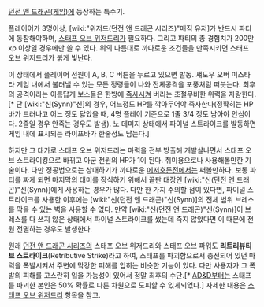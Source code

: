 [[던전 앤 드래곤(게임)]]에 등장하는 특수기.

플레이어가 3명이상, [wiki:"위저드(던전 앤 드래곤 시리즈)"매직 유저]가 반드시 파티에 동참해야하며, [[스태프 오브 위저드리]]가 필요하다. 그리고 파티의 총 경험치가 200만xp 이상일 경우에만 쓸 수 있다. 위의 나름대로 까다로운 조건들을 만족시키면 스태프 오브 위저드리가 붉게 빛난다.

이 상태에서 플레이어 전원이 A, B, C 버튼을 누르고 있으면 발동. 섀도우 오버 미스타라 게임 내에서 불러낼 수 있는 모든 정령들이 나와 전체공격을 포풍처럼 퍼붓는다. 최후의 공격이라는 이름답게 보스들은 한방에 [[즉사]]시켜 버리는 초절무비한 위력을 자랑한다.[* 단 [wiki:"신(Synn)"신]의 경우, 어느정도 HP를 깍아두어야 즉사한다(정확히는 HP 바가 드러나고 어느 정도 닳았을 때, 4명 플레이 기준으로 1줄 3/4 정도 남아야 안심이다. 2줄일 경우 안죽는 경우도 발생). 노 데미지 상태에서 파이널 스트라이크를 발동하면 게임 내에 표시되는 라이프바가 한줄정도 남는다.]

하지만 그 대가로 스태프 오브 위저드리는 마력을 전부 방출해 개발살나면서 스태프 오브 스트라이킹으로 바뀌고 아군 전원의 HP가 1이 된다. 취미용으로나 사용해볼만한 기술이다. 다만 정공법으로는 상대하기가 까다로운 [[에저호든]]전에서는 써볼만하다. 보통 파티를 짜게 되면 마지막의 대미를 장식하기 위해서 끝판 대장인 [wiki:"신(던전 앤 드래곤)"신(Synn)]에게 사용하는 경우가 많다. 다만 한 가지 주의할 점이 있다면, 파이널 스트라이크를 사용한 이후에는 [wiki:"신(던전 앤 드래곤)"신(Synn)]의 전체 범위 브레스를 막을 수 있는 벽을 사용할 수 없다. 만약 [wiki:"신(던전 앤 드래곤)"신(Synn)]이 브레스를 다 쓰지 않은 상태에서 파이널 스트라이크를 썼는데 죽지 않았다면 이 때문에 전원 전멸하는 경우도 발생한다.

원래 [[던전 앤 드래곤 시리즈]]의 스태프 오브 위저드리와 스태프 오브 파워도 '''리트리뷰티브 스트라이크'''(Retributive Strike)라고 하여, 스태프를 파괴함으로서 충전되어 있던 마력을 폭발시켜서 주변에 막강한 피해를 입히는 비슷한 기능이 있다. 다만 사용자가 그 폭발의 피해를 고스란히 입을 가능성이 있어서 정말 최후의 수단.[* [[AD&D]]부터는 스태프를 파괴한 본인은 50% 확률로 다른 차원으로 도피할 수 있게되었다.] 자세한 내용은 [[스태프 오브 위저드리]] 항목을 참고.
